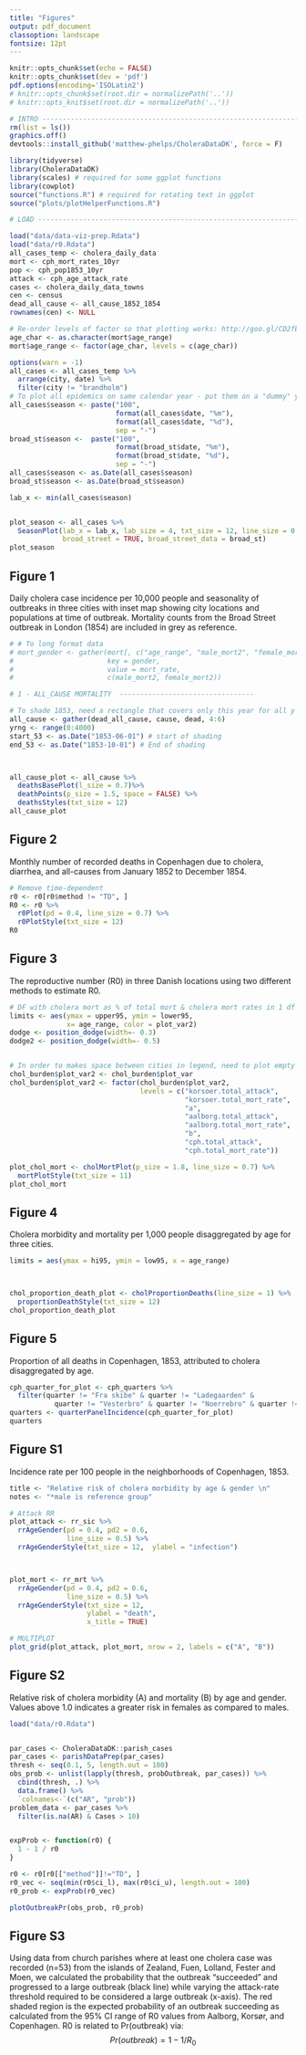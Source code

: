 ```yaml
---
title: "Figures"
output: pdf_document
classoption: landscape
fontsize: 12pt
---
```


```r
knitr::opts_chunk$set(echo = FALSE)
knitr::opts_chunk$set(dev = 'pdf')
pdf.options(encoding='ISOLatin2')
# knitr::opts_chunk$set(root.dir = normalizePath('..'))
# knitr::opts_knit$set(root.dir = normalizePath('..'))

```



```r
# INTRO -------------------------------------------------------------------
rm(list = ls())
graphics.off()
devtools::install_github('matthew-phelps/CholeraDataDK', force = F)

library(tidyverse)
library(CholeraDataDK)
library(scales) # required for some ggplot functions
library(cowplot)
source("functions.R") # required for rotating text in ggplot 
source("plots/plotHelperFunctions.R")

# LOAD --------------------------------------------------------------------

load("data/data-viz-prep.Rdata")
load("data/r0.Rdata")
all_cases_temp <- cholera_daily_data
mort <- cph_mort_rates_10yr
pop <- cph_pop1853_10yr
attack <- cph_age_attack_rate
cases <- cholera_daily_data_towns
cen <- census
dead_all_cause <- all_cause_1852_1854
rownames(cen) <- NULL

# Re-order levels of factor so that plotting works: http://goo.gl/CD2fEC
age_char <- as.character(mort$age_range)
mort$age_range <- factor(age_char, levels = c(age_char))

```

```r

options(warn = -1)
all_cases <- all_cases_temp %>%
  arrange(city, date) %>%
  filter(city != "brandholm")
# To plot all epidemics on same calendar year - put them on a "dummy" year
all_cases$season <- paste("100",
                          format(all_cases$date, "%m"),
                          format(all_cases$date, "%d"),
                          sep = "-")
broad_st$season <-  paste("100",
                          format(broad_st$date, "%m"),
                          format(broad_st$date, "%d"),
                          sep = "-")
all_cases$season <- as.Date(all_cases$season)
broad_st$season <- as.Date(broad_st$season)

lab_x <- min(all_cases$season)


plot_season <- all_cases %>%
  SeasonPlot(lab_x = lab_x, lab_size = 4, txt_size = 12, line_size = 0.8,
             broad_street = TRUE, broad_street_data = broad_st)
plot_season
```

## Figure 1   
Daily cholera case incidence per 10,000 people and seasonality of outbreaks in three cities with inset map showing city locations and populations at time of outbreak. Mortality counts from the Broad Street outbreak in London (1854) are included in grey as reference.



```r
# # To long format data
# mort_gender <- gather(mort[, c("age_range", "male_mort2", "female_mort2")],
#                       key = gender,
#                       value = mort_rate,
#                       c(male_mort2, female_mort2))

# 1 - ALL_CAUSE MORTALITY  ---------------------------------

# To shade 1853, need a rectangle that covers only this year for all y
all_cause <- gather(dead_all_cause, cause, dead, 4:6)
yrng <- range(0:4000)
start_53 <- as.Date("1853-06-01") # start of shading
end_53 <- as.Date("1853-10-01") # End of shading



all_cause_plot <- all_cause %>%
  deathsBasePlot(l_size = 0.7)%>%
  deathPoints(p_size = 1.5, space = FALSE) %>%
  deathsStyles(txt_size = 12)
all_cause_plot
```


## Figure 2  
Monthly number of recorded deaths in Copenhagen due to cholera, diarrhea, and all-causes from January 1852 to December 1854.
\newpage


```r

# Remove time-dependent
r0 <- r0[r0$method != "TD", ]
R0 <- r0 %>%
  r0Plot(pd = 0.4, line_size = 0.7) %>%
  r0PlotStyle(txt_size = 12)
R0
```

## Figure 3  
The reproductive number (R0) in three Danish locations using two different methods to estimate R0.
\newpage


```r
# DF with cholera mort as % of total mort & cholera mort rates in 1 df
limits <- aes(ymax = upper95, ymin = lower95,
              x= age_range, color = plot_var2)
dodge <- position_dodge(width=- 0.3)
dodge2 <- position_dodge(width=- 0.5)


# In order to makes space between cities in legend, need to plot empty "dummy" variables that will be white space. Creat empty factors:
chol_burden$plot_var2 <- chol_burden$plot_var
chol_burden$plot_var2 <- factor(chol_burden$plot_var2,
                                levels = c("korsoer.total_attack", 
                                           "korsoer.total_mort_rate",
                                           "a",
                                           "aalborg.total_attack",
                                           "aalborg.total_mort_rate",
                                           "b",
                                           "cph.total_attack",
                                           "cph.total_mort_rate"))

plot_chol_mort <- cholMortPlot(p_size = 1.8, line_size = 0.7) %>%
  mortPlotStyle(txt_size = 11)
plot_chol_mort
```

## Figure 4  
Cholera morbidity and mortality per 1,000 people disaggregated by age for three cities.
\newpage

```r
limits = aes(ymax = hi95, ymin = low95, x = age_range)



chol_proportion_death_plot <- cholProportionDeaths(line_size = 1) %>%
  proportionDeathStyle(txt_size = 12)
chol_proportion_death_plot


```

## Figure 5  
Proportion of all deaths in Copenhagen, 1853, attributed to cholera disaggregated by age.
\newpage



```r

cph_quarter_for_plot <- cph_quarters %>%
  filter(quarter != "Fra skibe" & quarter != "Ladegaarden" &
           quarter != "Vesterbro" & quarter != "Noerrebro" & quarter != "Oesterbro")
quarters <- quarterPanelIncidence(cph_quarter_for_plot)
quarters

```


## Figure S1  
Incidence rate per 100 people in the neighborhoods of Copenhagen, 1853.
\newpage


```r

title <- "Relative risk of cholera morbidity by age & gender \n"
notes <- "*male is reference group"

# Attack RR
plot_attack <- rr_sic %>%
  rrAgeGender(pd = 0.4, pd2 = 0.6,
              line_size = 0.5) %>%
  rrAgeGenderStyle(txt_size = 12,  ylabel = "infection")



plot_mort <- rr_mrt %>%
  rrAgeGender(pd = 0.4, pd2 = 0.6,
              line_size = 0.5) %>%
  rrAgeGenderStyle(txt_size = 12,
                   ylabel = "death",
                   x_title = TRUE)

# MULTIPLOT 
plot_grid(plot_attack, plot_mort, nrow = 2, labels = c("A", "B"))
```

## Figure S2  
Relative risk of cholera morbidity (A) and mortality (B) by age and gender. Values above 1.0 indicates a greater risk in females as compared to males.
\newpage

```r
load("data/r0.Rdata")


par_cases <- CholeraDataDK::parish_cases
par_cases <- parishDataPrep(par_cases)
thresh <- seq(0.1, 5, length.out = 100)
obs_prob <- unlist(lapply(thresh, probOutbreak, par_cases)) %>%
  cbind(thresh, .) %>%
  data.frame() %>%
  `colnames<-`(c("AR", "prob"))
problem_data <- par_cases %>%
  filter(is.na(AR) & Cases > 10)


expProb <- function(r0) {
  1 - 1 / r0
}

r0 <- r0[r0[["method"]]!="TD", ]
r0_vec <- seq(min(r0$ci_l), max(r0$ci_u), length.out = 100)
r0_prob <- expProb(r0_vec)

plotOutbreakPr(obs_prob, r0_prob)
```

## Figure S3  
Using data from church parishes where at least one cholera case was recorded (n=53) from the islands of Zealand, Fuen, Lolland, Fester and Moen, we calculated the probability that the outbreak "succeeded" and progressed to a large outbreak (black line) while varying the attack-rate threshold required to be considered a large outbreak (x-axis). The red shaded region is the expected probability of an outbreak  succeeding as calculated from the 95% CI range of R0 values from Aalborg, Korsør, and Copenhagen. R0 is related to Pr(outbreak) via: $$Pr(outbreak) = 1 - 1/R_{0}$$
